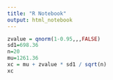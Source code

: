 ```yaml
---
title: "R Notebook"
output: html_notebook
---
```


```r
zvalue = qnorm(1-0.95,,,FALSE)
sd1=698.36
n=20
mu=1261.36
xc = mu + zvalue * sd1 / sqrt(n)
xc
```